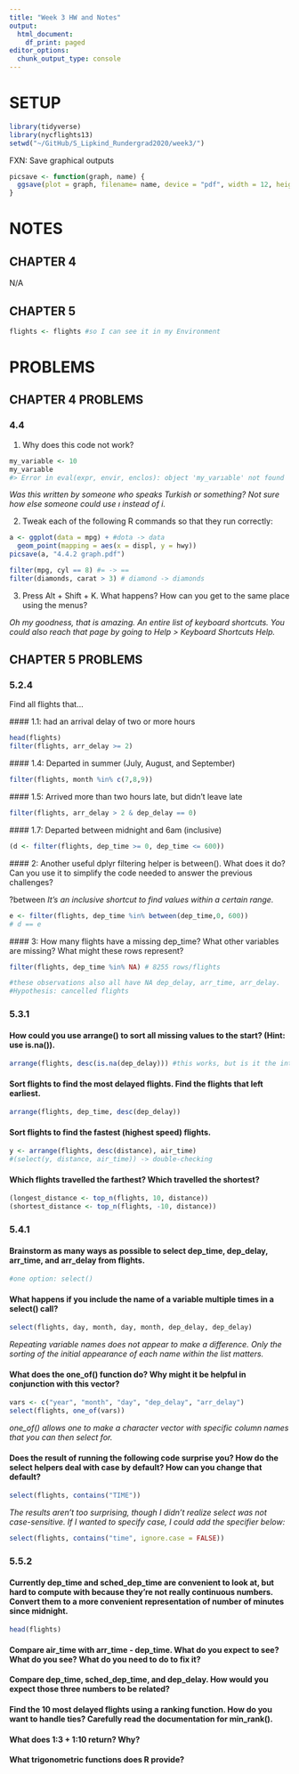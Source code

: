 ```yaml
---
title: "Week 3 HW and Notes"
output:
  html_document:
    df_print: paged
editor_options:
  chunk_output_type: console
---
```

# SETUP
```r
library(tidyverse)
library(nycflights13)
setwd("~/GitHub/S_Lipkind_Rundergrad2020/week3/")
```

FXN: Save graphical outputs
```r
picsave <- function(graph, name) {
  ggsave(plot = graph, filename= name, device = "pdf", width = 12, height = 8, path = "~/GitHub/S_Lipkind_Rundergrad2020/week3/pics/")
}
```

# NOTES

## CHAPTER 4
  N/A
  
## CHAPTER 5

```r
flights <- flights #so I can see it in my Environment
```

  
# PROBLEMS
## CHAPTER 4 PROBLEMS

### 4.4

1. Why does this code not work?

```r
my_variable <- 10
my_varıable
#> Error in eval(expr, envir, enclos): object 'my_varıable' not found
```

_Was this written by someone who speaks Turkish or something? Not sure how else someone could use *ı* instead of *i*._

2. Tweak each of the following R commands so that they run correctly:

```r
a <- ggplot(data = mpg) + #dota -> data
  geom_point(mapping = aes(x = displ, y = hwy))
picsave(a, "4.4.2 graph.pdf")

filter(mpg, cyl == 8) #= -> ==
filter(diamonds, carat > 3) # diamond -> diamonds

```

3. Press Alt + Shift + K. What happens? How can you get to the same place using the menus?

*Oh my goodness, that is amazing. An entire list of keyboard shortcuts. You could also reach that page by going to Help > Keyboard Shortcuts Help.*

## CHAPTER 5 PROBLEMS

### 5.2.4

Find all flights that...

  #### 1.1: had an arrival delay of two or more hours
  
```r
head(flights)
filter(flights, arr_delay >= 2)
```
  
  #### 1.4: Departed in summer (July, August, and September)
  
```r
filter(flights, month %in% c(7,8,9))
```

  #### 1.5: Arrived more than two hours late, but didn’t leave late

```r
filter(flights, arr_delay > 2 & dep_delay == 0)
```

  #### 1.7: Departed between midnight and 6am (inclusive)
  
```r
(d <- filter(flights, dep_time >= 0, dep_time <= 600))
```
  
  #### 2: Another useful dplyr filtering helper is between(). What does it do? Can you use it to simplify the code needed to answer the previous challenges?

?between
*It's an inclusive shortcut to find values within a certain range.*
```r
e <- filter(flights, dep_time %in% between(dep_time,0, 600))
# d == e
```

  #### 3: How many flights have a missing dep_time? What other variables are missing? What might these rows represent?

```r
filter(flights, dep_time %in% NA) # 8255 rows/flights

#these observations also all have NA dep_delay, arr_time, arr_delay.
#Hypothesis: cancelled flights
```

  
### 5.3.1

#### How could you use arrange() to sort all missing values to the start? (Hint: use is.na()).
```r
arrange(flights, desc(is.na(dep_delay))) #this works, but is it the intended solution?
```

#### Sort flights to find the most delayed flights. Find the flights that left earliest.
```r
arrange(flights, dep_time, desc(dep_delay))
```

#### Sort flights to find the fastest (highest speed) flights.
```r
y <- arrange(flights, desc(distance), air_time)
#(select(y, distance, air_time)) -> double-checking
```

#### Which flights travelled the farthest? Which travelled the shortest?
```r
(longest_distance <- top_n(flights, 10, distance))
(shortest_distance <- top_n(flights, -10, distance))
```
 
 
### 5.4.1

#### Brainstorm as many ways as possible to select dep_time, dep_delay, arr_time, and arr_delay from flights.
```r
#one option: select()
```

#### What happens if you include the name of a variable multiple times in a select() call?
```r
select(flights, day, month, day, month, dep_delay, dep_delay)
```
*Repeating variable names does not appear to make a difference. Only the sorting of the initial appearance of each name within the list matters.*

#### What does the one_of() function do? Why might it be helpful in conjunction with this vector?
```r
vars <- c("year", "month", "day", "dep_delay", "arr_delay") 
select(flights, one_of(vars))
```

*one_of() allows one to make a character vector with specific column names that you can then select for.*

#### Does the result of running the following code surprise you? How do the select helpers deal with case by default? How can you change that default?
```r
select(flights, contains("TIME"))
```

*The results aren't too surprising, though I didn't realize select was not case-sensitive.*
*If I wanted to specify case, I could add the specifier below:*
```r
select(flights, contains("time", ignore.case = FALSE))
```


### 5.5.2

#### Currently dep_time and sched_dep_time are convenient to look at, but hard to compute with because they’re not really continuous numbers. Convert them to a more convenient representation of number of minutes since midnight.
```r
head(flights)

```

#### Compare air_time with arr_time - dep_time. What do you expect to see? What do you see? What do you need to do to fix it?

#### Compare dep_time, sched_dep_time, and dep_delay. How would you expect those three numbers to be related?

#### Find the 10 most delayed flights using a ranking function. How do you want to handle ties? Carefully read the documentation for min_rank().

#### What does 1:3 + 1:10 return? Why?

#### What trigonometric functions does R provide?